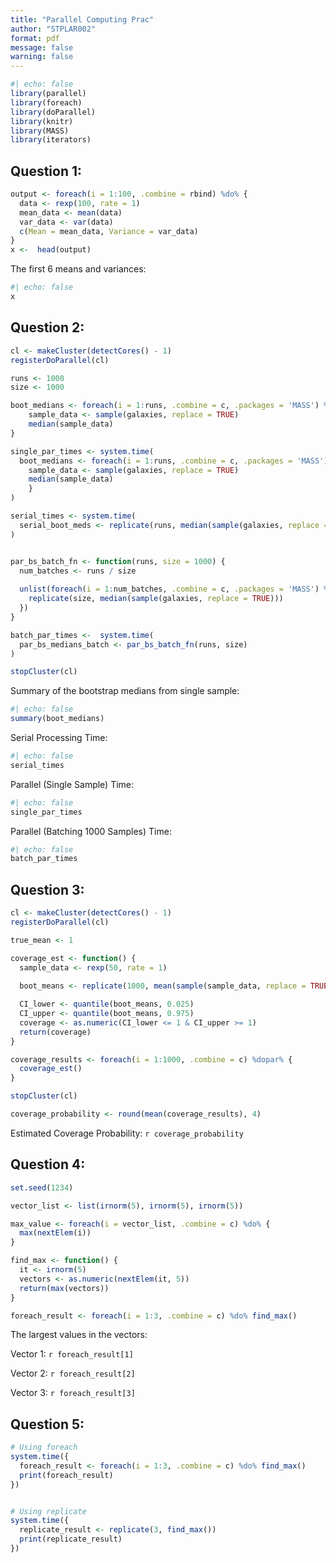 ```yaml
---
title: "Parallel Computing Prac"
author: "STPLAR002"
format: pdf
message: false
warning: false
---
```


```r
#| echo: false
library(parallel)
library(foreach)
library(doParallel)
library(knitr)
library(MASS) 
library(iterators)
```

## Question 1:

```r
output <- foreach(i = 1:100, .combine = rbind) %do% {
  data <- rexp(100, rate = 1)
  mean_data <- mean(data)
  var_data <- var(data)
  c(Mean = mean_data, Variance = var_data)
}
x <-  head(output)

```

The first 6 means and variances:

```r
#| echo: false
x
```

## Question 2:

```r
cl <- makeCluster(detectCores() - 1)
registerDoParallel(cl)

runs <- 1000  
size <- 1000

boot_medians <- foreach(i = 1:runs, .combine = c, .packages = 'MASS') %dopar% {
    sample_data <- sample(galaxies, replace = TRUE)
    median(sample_data) 
}

single_par_times <- system.time( 
  boot_medians <- foreach(i = 1:runs, .combine = c, .packages = 'MASS') %dopar% {
    sample_data <- sample(galaxies, replace = TRUE)
    median(sample_data) 
    }
)

serial_times <- system.time( 
  serial_boot_meds <- replicate(runs, median(sample(galaxies, replace = TRUE)))
)


par_bs_batch_fn <- function(runs, size = 1000) {
  num_batches <- runs / size  
  
  unlist(foreach(i = 1:num_batches, .combine = c, .packages = 'MASS') %dopar% {
    replicate(size, median(sample(galaxies, replace = TRUE)))
  })
}

batch_par_times <-  system.time( 
  par_bs_medians_batch <- par_bs_batch_fn(runs, size)
)

stopCluster(cl)

```

Summary of the bootstrap medians from single sample:

```r
#| echo: false
summary(boot_medians)
```

Serial Processing Time:

```r
#| echo: false
serial_times
```

Parallel (Single Sample) Time:

```r
#| echo: false
single_par_times
```

Parallel (Batching 1000 Samples) Time:

```r
#| echo: false
batch_par_times
```

## Question 3:

```r
cl <- makeCluster(detectCores() - 1)
registerDoParallel(cl)

true_mean <- 1 

coverage_est <- function() {
  sample_data <- rexp(50, rate = 1)
  
  boot_means <- replicate(1000, mean(sample(sample_data, replace = TRUE)))

  CI_lower <- quantile(boot_means, 0.025)
  CI_upper <- quantile(boot_means, 0.975)
  coverage <- as.numeric(CI_lower <= 1 & CI_upper >= 1)
  return(coverage)
}

coverage_results <- foreach(i = 1:1000, .combine = c) %dopar% {
  coverage_est()
}

stopCluster(cl)

coverage_probability <- round(mean(coverage_results), 4)

```

Estimated Coverage Probability: `r coverage_probability`

## Question 4:

```r
set.seed(1234)

vector_list <- list(irnorm(5), irnorm(5), irnorm(5))

max_value <- foreach(i = vector_list, .combine = c) %do% {
  max(nextElem(i))
}

find_max <- function() {
  it <- irnorm(5) 
  vectors <- as.numeric(nextElem(it, 5))
  return(max(vectors))
}

foreach_result <- foreach(i = 1:3, .combine = c) %do% find_max()

```

The largest values in the vectors:

Vector 1: `r foreach_result[1]`

Vector 2: `r foreach_result[2]`

Vector 3: `r foreach_result[3]`

## Question 5:

```r

# Using foreach
system.time({
  foreach_result <- foreach(i = 1:3, .combine = c) %do% find_max()
  print(foreach_result)
})


# Using replicate
system.time({
  replicate_result <- replicate(3, find_max())
  print(replicate_result)
})


```
